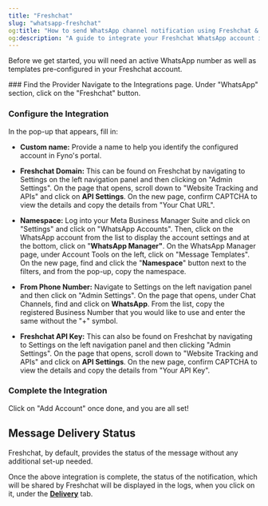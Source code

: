 ```yaml
---
title: "Freshchat"
slug: "whatsapp-freshchat"
og:title: "How to send WhatsApp channel notification using Freshchat & Fyno | Help Document"
og:description: "A guide to integrate your Freshchat WhatsApp account into Fyno."
---
```


Before we get started, you will need an active WhatsApp number as well as templates pre-configured in your Freshchat account.

<Steps>
### Find the Provider
Navigate to the Integrations page. Under "WhatsApp" section, click on the "Freshchat" button.

### Configure the Integration

In the pop-up that appears, fill in:

- **Custom name:** Provide a name to help you identify the configured account in Fyno's portal.

- **Freshchat Domain:** This can be found on Freshchat by navigating to Settings on the left navigation panel and then clicking on "Admin Settings". On the page that opens, scroll down to "Website Tracking and APIs" and click on **API Settings**. On the new page, confirm CAPTCHA to view the details and copy the details from "Your Chat URL".

- **Namespace:** Log into your Meta Business Manager Suite and click on "Settings" and click on "WhatsApp Accounts". Then, click on the WhatsApp account from the list to display the account settings and at the bottom, click on "**WhatsApp Manager"**. On the WhatsApp Manager page, under Account Tools on the left, click on "Message Templates". On the new page, find and click the "**Namespace**" button next to the filters, and from the pop-up, copy the namespace.

- **From Phone Number:** Navigate to Settings on the left navigation panel and then click on "Admin Settings". On the page that opens, under Chat Channels, find and click on **WhatsApp**. From the list, copy the registered Business Number that you would like to use and enter the same without the "+" symbol.

- **Freshchat API Key:** This can also be found on Freshchat by navigating to Settings on the left navigation panel and then clicking "Admin Settings". On the page that opens, scroll down to "Website Tracking and APIs" and click on **API Settings**. On the new page, confirm CAPTCHA to view the details and copy the details from "Your API Key".

### Complete the Integration

Click on "Add Account" once done, and you are all set!

</Steps>

## Message Delivery Status

Freshchat, by default, provides the status of the message without any additional set-up needed.

Once the above integration is complete, the status of the notification, which will be shared by Freshchat will be displayed in the logs, when you click on it, under the **[Delivery](./log-details-delivery)** tab.
